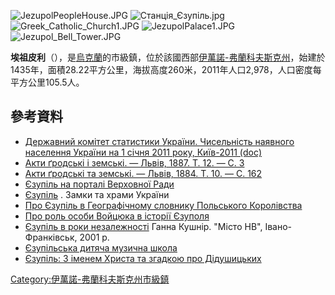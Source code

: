 {{No footnotes|time=2015-09-16T13:13:02+00:00}}
[[Image:JezupolPeopleHouse.JPG|right]]
[[Image:Станція_Єзупіль.jpg|right]]
[[Image:Greek_Catholic_Church1.JPG|right]]
[[Image:JezupolPalace1.JPG|right]]
[[Image:Jezupol_Bell_Tower.JPG|right]]


{{coord|49|2|30|N|24|46|49|E|scale:30000|display=title}}

'''埃祖皮利'''（{{lang-uk|Єзупіль}}），是[[烏克蘭|烏克蘭]]的市級鎮，位於該國西部[[伊萬諾-弗蘭科夫斯克州|伊萬諾-弗蘭科夫斯克州]]，始建於1435年，面積28.22平方公里，海拔高度260米，2011年人口2,978，人口密度每平方公里105.5人。

==參考資料==
*[https://web.archive.org/web/20121010205321/http://stat6.stat.lviv.ua/PXWEB2007/ukr/publ/2011/chnas.zip Державний комітет статистики України. Чисельність наявного населення України на 1 січня 2011 року, Київ-2011 (doc)]
*[http://histans.com/LiberUA/e_dzherela_AktaGr_12/e_dzherela_AktaGr_12.pdf Акти ґродські і земські. — Львів, 1887. Т. 12. — C. 3] {{Wayback|url=http://histans.com/LiberUA/e_dzherela_AktaGr_12/e_dzherela_AktaGr_12.pdf |date=20200501031951 }} {{ref-pl}} {{ref-la}}
*[http://histans.com/LiberUA/e_dzherela_AktaGr_10/e_dzherela_AktaGr_10.pdf Акти ґродські та земські. — Львів, 1884. Т. 10. — C. 162] {{Wayback|url=http://histans.com/LiberUA/e_dzherela_AktaGr_10/e_dzherela_AktaGr_10.pdf |date=20200501032009 }} {{ref-pl}} {{ref-la}}
* [http://gska2.rada.gov.ua/pls/z7502/A005?rdat1=09.07.2008&rf7571=42262 Єзупіль на порталі Верховної Ради]{{dead link|date=2017年12月 |bot=InternetArchiveBot |fix-attempted=yes }}
* [http://www.castles.com.ua/jezupol.html Єзупіль] {{Wayback|url=http://www.castles.com.ua/jezupol.html |date=20201125082920 }}. Замки та храми України
* [https://web.archive.org/web/20100125190017/http://dir.icm.edu.pl/pl/Slownik_geograficzny/Tom_III/581 Про Єзупіль в Географічному словнику Польського Королівства] {{ref-pl}}
* [http://umoloda.kiev.ua/print/84/45/48962 Про роль особи Войцюка в історії Єзуполя] {{Wayback|url=http://umoloda.kiev.ua/print/84/45/48962 |date=20160304190455 }}
* [http://www.info-library.com.ua/libs/kraeznavstvo/30-ezupil-ivano-frankivska-oblast.html Єзупіль в роки незалежності] {{Wayback|url=http://www.info-library.com.ua/libs/kraeznavstvo/30-ezupil-ivano-frankivska-oblast.html |date=20200501031956 }} Ганна Кушнір. "Місто НВ", Івано-Франківськ, 2001 р.
* [http://yezupil.tk/ Єзупільська дитяча музична школа] {{Wayback|url=http://yezupil.tk/ |date=20200501032011 }}
* [http://vikna.if.ua/news/category/history/2012/11/22/10935/view Єзупіль: З іменем Христа та згадкою про Дідушицьких] {{Wayback|url=http://vikna.if.ua/news/category/history/2012/11/22/10935/view |date=20200922063731 }}

{{DEFAULTSORT:Єзупіль}}
[[Category:伊萬諾-弗蘭科夫斯克州市級鎮|Category:伊萬諾-弗蘭科夫斯克州市級鎮]]


{{IvanoFrankivsk-geo-stub}}